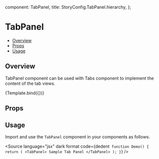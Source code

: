 
  component: TabPanel,
  title: StoryConfig.TabPanel.hierarchy,
};

<Meta title={meta.title} component={meta.component} />


# TabPanel

- [Overview](#overview)
- [Props](#props)
- [Usage](#usage)

## Overview

TabPanel component can be used with Tabs component to implement the content of the tab views.

<Canvas>
  <Story name="Overview" args={{children: 'Sample Tab Panel'}}>
    {Template.bind({})}
  </Story>
</Canvas>

## Props

<ArgsTable story="Overview" />

## Usage

Import and use the `TabPanel` component in your components as follows.

<Source
  language="jsx"
  dark
  format
  code={dedent`
function Demo() {
  return (
    <TabPanel>
      Sample Tab Panel
    </TabPanel>
  );
}`}
/>
